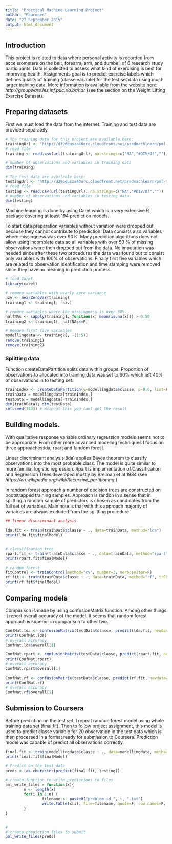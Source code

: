 ```yaml
---
title: "Practical Machine Learning Project"
author: "Paaronen"
date: "27 September 2015"
output: html_document
---
```


## Introduction

This project is related to data where personal activity is recorded from accelerometers on the belt, forearm, arm, and dumbell of 6 research study participants. Data is collected to assess what kind of exercising is best for improving health. Assignments goal is to predict exercise labels which defines quality of training (classe variable) for the test set data using much larger training data. More information is available from the website here: *http://groupware.les.inf.puc.rio.br/har* (see the section on the Weight Lifting Exercise Dataset).



## Preparing datasets

First we must load the data from the internet. Training and test data are provided separately.

```r
# The training data for this project are available here:
trainingUrl <- "http://d396qusza40orc.cloudfront.net/predmachlearn/pml-training.csv"
# read file
training <- read.csv(url(trainingUrl), na.strings=c("NA","#DIV/0!",""))

# number of observations and variables in training data
dim(training)

# The test data are available here:
testingUrl <- "http://d396qusza40orc.cloudfront.net/predmachlearn/pml-testing.csv"
# read file
testing <- read.csv(url(testingUrl), na.strings=c("NA","#DIV/0!",""))
# number of observations and variables in testing data
dim(testing)
```


Machine learning is done by using Caret which is a very extensive R package covering at least 194 prediction models.

To start data preparation variables without variation were dropped out because they cannot contribute to prediction. Data consists also variables where missingness was over 90%. Many prediction algorithms does not allow using incomplete data so all variables with over 50 % of missing observations were then dropped out from the data. No imputation was needed since after these two procedures the data was found out to consist only variables with 100% of observations. Finally first five variables which are related to observation identification and time stamping were removed since they have no meaning in prediction process. 


```r
# load Caret
library(caret)

# remove variables with nearly zero variance
nzv <- nearZeroVar(training)
training1 <- training[, -nzv]

# remove variables where the missingness is over 50% 
halfNAs <- sapply(training1, function(x) mean(is.na(x))) > 0.50
training2 <- training1[, halfNAs==F]

# Remove first five variables
modellingdata <- training2[, -(1:5)]
remove(training1)
remove(training2)

```


### Splitting data
 Function createDataPartition splits data within groups. Proportion of observations to allocated into training data was set to 60% which left 40% of observations in to testing set. 

```r
trainIndex <- createDataPartition(y=modellingdata$classe, p=0.6, list=FALSE)
trainData = modellingdata[trainIndex,]
testData = modellingdata[-trainIndex,]
dim(trainData); dim(testData)
set.seed(3433) # Without this you cant get the result

```



## Building models.

With qualitative response variable ordinary regression models seems not to be appropriate. From other more advanced modeling techniques I focus on three approaches:lda, rpart and fandom forest.

Linear discriminant analysis (lda) applies Bayes theorem to classify observations into the most probable class. The model is quite similar to more familiar logistic regression. Rpart is implementation of Classification and Regression Trees developed mostly by Breiman et al 1984 (see *https://en.wikipedia.org/wiki/Recursive_partitioning* ). 

In random forest approach a number of decision trees are constructed on bootstrapped training samples. Approach is randon in a sense that in splitting a random sample of predictors is chosen as candidates from the full set of variables. Main note is that with this approach majority of variables are always excluded from the splitting procedure.   


```r
## linear discriminant analysis

lda.fit <- train(trainData$classe ~ ., data=trainData, method="lda")
print(lda.fit$finalModel)


# classification tree
rpart.fit <- train(trainData$classe ~ ., data=trainData, method="rpart")
print(rpart.fit$finalModel)

# random forest
fitControl <- trainControl(method="cv", number=3, verboseIter=F)
rf.fit <- train(trainData$classe ~ ., data=trainData, method="rf", trControl=fitControl)
print(rf.fit$finalModel)

```



## Comparing models

Comparison is made by using confusionMatrix function. Among other things it report overall accuracy of the model. It seems that random forest approach is superior in comparison to other two. 

```r
ConfMat.lda <- confusionMatrix(testData$classe, predict(lda.fit, newdata=testData))
print(ConfMat.lda)
# overall accuracy
ConfMat.lda$overall[1]

ConfMat.rpart <- confusionMatrix(testData$classe, predict(rpart.fit, newdata=testData))
print(ConfMat.rpart)
# overall accuracy
ConfMat.rpart$overall[1]

ConfMat.rf <- confusionMatrix(testData$classe, predict(rf.fit, newdata=testData))
print(ConfMat.rf)
# overall accuracy
ConfMat.rf$overall[1]


```


## Submission to Coursera
Before prediction on the test set, I repeat random forest model using whole training data set (final.fit). Then to follow project assignment, this model is used to predict classe variable for 20 observation in the test data which is then processed in a format ready for submission to Coursera. Prediction model was capable of predict all observations correctly. 

```r
final.fit <- train(modellingdata$classe ~ ., data=modellingdata, method="rf", trControl=fitControl)
print(final.fit$finalModel)

# Predict on the test data
preds <- as.character(predict(final.fit, testing))

# create function to write predictions to files
pml_write_files = function(x){
        n <- length(x)
        for(i in 1:n) {
                filename <- paste0("problem_id_", i, ".txt")
                write.table(x[i], file=filename, quote=F, row.names=F, col.names=F)
        }
} 


#
# create prediction files to submit
pml_write_files(preds)

```


